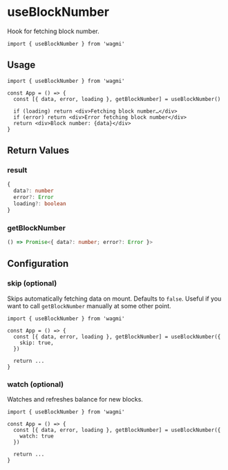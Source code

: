 # useBlockNumber

Hook for fetching block number.

```tsx
import { useBlockNumber } from 'wagmi'
```

## Usage

```tsx
import { useBlockNumber } from 'wagmi'

const App = () => {
  const [{ data, error, loading }, getBlockNumber] = useBlockNumber()

  if (loading) return <div>Fetching block number…</div>
  if (error) return <div>Error fetching block number</div>
  return <div>Block number: {data}</div>
}
```

## Return Values

### result

```ts
{
  data?: number
  error?: Error
  loading?: boolean
}
```

### getBlockNumber

```ts
() => Promise<{ data?: number; error?: Error }>
```

## Configuration

### skip (optional)

Skips automatically fetching data on mount. Defaults to `false`. Useful if you want to call `getBlockNumber` manually at some other point.

```tsx highlight='5'
import { useBlockNumber } from 'wagmi'

const App = () => {
  const [{ data, error, loading }, getBlockNumber] = useBlockNumber({
    skip: true,
  })

  return ...
}
```

### watch (optional)

Watches and refreshes balance for new blocks.

```tsx highlight='5'
import { useBlockNumber } from 'wagmi'

const App = () => {
  const [{ data, error, loading }, getBlockNumber] = useBlockNumber({
    watch: true
  })

  return ...
}
```
